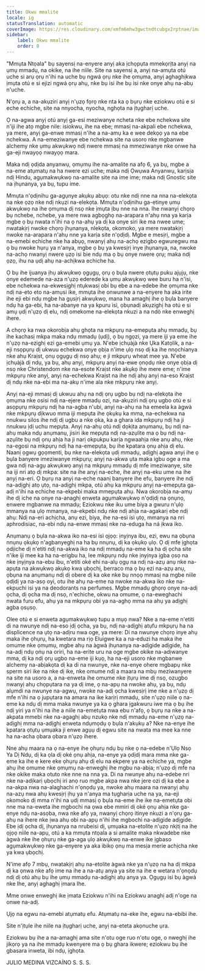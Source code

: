 ```yaml
---
title: Okwu mmalite
locale: ig
statusTranslation: automatic
coverImage: https://res.cloudinary.com/xmfm6mhw3gwctndtcubgx2rptnae/image/upload/v1740337243/small_cover_educacion_fundamental_a051170f1c.webp
sidebar:
    label: Okwu mmalite
    order: 0
---
```

"Mmụta Ntọala" bụ sayensị na-enyere anyị aka ịchọpụta mmekọrịta anyị na ụmụ mmadụ, na okike, na ihe niile. Site na sayensị a, anyị na-amụta otú uche si arụ ọrụ n'ihi na uche bụ ngwá ọrụ nke ihe ọmụma, anyị aghaghịkwa ịmụta otú e si ejizi ngwá ọrụ ahụ, nke bụ isi ihe bụ isi nke onye ahụ na-abụ n'uche.

N'ọrụ a, a na-akụziri anyị n'ụzọ fọrọ nke nta ka ọ bụrụ nke eziokwu otú e si eche echiche, site na nnyocha, nyocha, nghọta na ịtụgharị uche.

Ọ na-agwa anyị otú anyị ga-esi meziwanye ncheta nke ebe nchekwa site n'iji ihe atọ mgbe nile: isiokwu, ihe na ebe; mmasị na-akpali ebe nchekwa, ya mere, anyị ga-enwe mmasị n'ihe a na-amụ ka e wee dekọọ ya na ebe nchekwa. A na-emeziwanye ebe nchekwa site na usoro nke mgbanwe alchemy nke ụmụ akwụkwọ ndị nwere mmasị na mmeziwanye nke onwe ha ga-eji nwayọọ nwayọọ mara.

Maka ndị ọdịda anyanwụ, ọmụmụ ihe na-amalite na afọ 6, ya bụ, mgbe a na-eme atụmatụ na ha nwere ezi uche; maka ndị Ọwụwa Anyanwụ, karịsịa ndị Hindu, agụmakwụkwọ na-amalite site na ime ime; maka ndị Gnostic site na ịhụnanya, ya bụ, tupu ime.

Mmụta n'ọdịnihu ga-agụnye akụkụ abụọ: otu nke ndị nne na nna na-elekọta na nke ọzọ nke ndị nkụzi na-elekọta. Mmụta n'ọdịnihu ga-etinye ụmụ akwụkwọ na ihe ọmụma dị nsọ nke ịmụta ịbụ nne na nna. Ihe nwanyị chọrọ bụ nchebe, nchebe, ya mere nwa agbọghọ na-arapara n'ahụ nna ya karịa mgbe ọ bụ nwata n'ihi na ọ na-ahụ ya dị ka onye siri ike ma nwee ume; nwatakịrị nwoke chọrọ ịhụnanya, nlekọta, okomoko, ya mere nwatakịrị nwoke na-arapara n'ahụ nne ya karịa site n'ọdịdị. Mgbe e mesịrị, mgbe a na-emebi echiche nke ha abụọ, nwanyị ahụ na-achọ ezigbo egwuregwu ma ọ bụ nwoke hụrụ ya n'anya, mgbe ọ bụ ya kwesịrị inye ịhụnanya, na, nwoke na-achọ nwanyị nwere ụzọ isi bie ndụ ma ọ bụ onye nwere ọrụ; maka ndị ọzọ, ihu na ụdị ahụ na-achịkwa echiche ha.

Ọ bụ ihe ijuanya ịhụ akwụkwọ ọgụgụ, ọrụ ọ bụla nwere ọtụtụ puku ajụjụ, nke onye edemede na-aza n'ụzọ ederede ka ụmụ akwụkwọ wee buru ha n'isi, ebe nchekwa na-ekwesịghị ntụkwasị obi bụ ebe a na-edebe ihe ọmụma nke ndị na-eto eto na-amụsi ike, mmụta ihe onwunwe a na-enyere ha aka irite ihe eji ebi ndụ mgbe ha gụsịrị akwụkwọ, mana ha amaghị ihe ọ bụla banyere ndụ ha ga-ebi, ha na-abanye na ya kpuru ìsì, ọbụnadị akụzighị ha otú e si amụ ụdị n'ụzọ dị elu, ndị omekome na-elekọta nkuzi a na ndò nke enweghị ihere.

A chọrọ ka nwa okorobịa ahụ ghọta na mkpụrụ na-emepụta ahụ mmadụ, bụ ihe kachasị mkpa maka ndụ mmadụ (ụdị), ọ bụ ngọzi, ya mere iji ya eme ihe n'ụzọ na-ezighị ezi ga-emebi ụmụ ya. N'ebe ịchụàjà nke Ụka Katọlik, a na-eji nsọpụrụ dị ukwuu echekwa onye ọbịa n'ime ụlọ nsọ dị ka ihe nnọchianya nke ahụ Kraịst, ọnụ ọgụgụ dị nsọ ahụ; e ji mkpụrụ wheat mee ya. N'ebe ịchụàjà dị ndụ, ya bụ, ahụ anyị, mkpụrụ anyị na-ewe ọnọdụ nke onye ọbịa dị nsọ nke Christendom nke na-esote Kraịst nke akụkọ ihe mere eme; n'ime mkpụrụ nke anyị, anyị na-echekwa Kraịst na ihe ndị ahụ anyị na-eso Kraịst dị ndụ nke na-ebi ma na-akụ n'ime ala nke mkpụrụ nke anyị.

Anyị na-eji mmasị dị ukwuu ahụ na ndị ọrụ ugbo bụ ndị na-elekọta ihe ọmụma nke osisi ndị na-ejere mmadụ ozi, na-akụziri ndị ọrụ ugbo otú e si asọpụrụ mkpụrụ ndị ha na-agba n'ubi, anyị na-ahụ na ha emeela ka àgwà nke mkpụrụ dịkwuo mma iji mepụta ihe ọkụkụ ka mma, na-echekwa na nnukwu silos ihe ndị dị ugbu a nke ọka, ka a ghara ida mkpụrụ ndị ha ji nnukwu ịdị uchu mepụta. Anyị na-ahụ otú ndị dọkịta anụmanụ, bụ ndị na-ahụ maka ndụ anụmanụ, jisiri ike mepụta ndị na-azụlite ma ọ bụ ndị na-azụlite bụ ndị ọnụ ahịa ha ji narị okpukpu karịa ngwaahịa nke anụ ahụ, nke na-egosi na mkpụrụ ndị ha na-emepụta, bụ ihe kpatara ọnụ ahịa dị elu. Naanị ọgwụ gọọmenti, bụ nke na-elekọta ụdị mmadụ, adịghị agwa anyị ihe ọ bụla banyere imeziwanye mkpụrụ; anyị na-akwa ụta maka igbu oge a ma gwa ndị na-agụ akwụkwọ anyị na mkpụrụ mmadụ dị mfe imeziwanye, site na iji nri atọ dị mkpa: site na ihe anyị na-eche, ihe anyị na-eku ume na ihe anyị na-eri. Ọ bụrụ na anyị na-eche naanị banyere ihe efu, banyere ihe ndị na-adịghị atọ ụtọ, na-adịghị mkpa, otú ahụ ka mkpụrụ anyị na-emepụta ga-adị n'ihi na echiche na-ekpebi maka mmepụta ahụ. Nwa okorobịa na-amụ ihe dị iche na onye na-anaghị enweta agụmakwụkwọ n'ọdịdị na ọnụnọ, enwere mgbanwe na mmadụ; Eziokwu nke iku ume biya a gwuru n'ụlọ mmanya na ụlọ mmanya, na-ekpebi ndụ nke ndị ahịa na-agakarị ebe ndị ahụ: Ndị na-eri achịcha, anụ ezi, biya, ihe na-esi ísì ụtọ, mmanya na nri aphrodisiac, na-ebi ndụ na-enwe mmasị nke na-eduga ha ná ịkwa iko.

Anụmanụ ọ bụla na-akwa iko na-esi ísì ọjọọ: ịnyịnya ibu, ezi, ewu na ọbụna nnụnụ ọkụkọ n'agbanyeghị na ha bụ nnụnụ, dị ka ọkụkọ ụlọ. Ọ dị mfe ịghọta ọdịiche dị n'etiti ndị na-akwa iko na ndị mmadụ na-eme ka ha dị ọcha site n'ike iji mee ka ha na-erigbu ha, lee mkpụrụ ndụ nke ịnyịnya ịgba ọsọ na nke ịnyịnya na-ebu ibu, n'etiti oké ehi na-alụ ọgụ na ndị na-azụ anụ nke na-apụta na akwụkwọ akụkọ kwa ụbọchị, berraco ma ọ bụ ezi na-azụ anụ, ọbụna na anụmanụ ndị dị obere dị ka oke nke bụ nnọọ mmasị na mgbe niile ọdịdị ya na-asọ oyi, otu ihe ahụ na-eme na nwoke na-akwa iko nke na-ekpuchi isi ya na deodorants na perfumes. Mgbe mmadụ ghọrọ onye na-adị ọcha, dị ọcha ma dị nsọ, n'echiche, okwu na omume, ọ na-eweghachi nwata furu efu, ahụ ya na mkpụrụ obi ya na-aghọ mma na ahụ ya adịghị agba ọsụsọ.

Olee otú e si enweta agụmakwụkwọ tupu a mụọ nwa? Nke a na-eme n'etiti di na nwunye ndị na-eso ịdị ọcha, ya bụ, ndị na-adịghị atụfu mkpụrụ ha na displicence na ụtọ na-adịru nwa oge, ya mere: Di na nwunye chọrọ inye ahụ maka ihe ọhụrụ, ha kwetara ma rịọ Eluigwe ka a na-eduzi ha maka ihe omume nke ọmụmụ, mgbe ahụ na àgwà ịhụnanya na-adịgide adịgide, ha na-adị ndụ ọṅụ na oriri, ha na-erite uru na oge mgbe okike na-adịwanye mma, dị ka ndị ọrụ ugbo na-eme iji kụọ, ha na-eji usoro nke mgbanwe alchemy na-abịakọta dị ka di na nwunye, nke na-enye ohere mgbapụ nke sperm siri ike na nke dị ike, nke omume ndị a maara na mbụ meziwanyere na site na usoro a, a na-enweta ihe omume nke ịtụrụ ime dị nsọ, ozugbo nwanyị ahụ chọpụtara na ya dị ime, ọ na-apụ na nwoke ahụ, ya bụ, ndụ alụmdi na nwunye na-agwụ, nwoke na-adị ọcha kwesịrị ime nke a n'ụzọ dị mfe n'ihi na ọ jupụtara na amara na ike karịrị mmadụ, site n'ụzọ niile ọ na-eme ka ndụ dị mma maka nwunye ya ka ọ ghara ịgakwuru iwe ma ọ bụ ihe ndị yiri ya n'ihi na ihe a niile na-emetụta nwa ebu n'afọ, ọ bụrụ na nke a na-akpata mmebi nke na-agaghị abụ nzukọ nke ndị mmadụ na-eme n'ụzọ na-adịghị mma na-adịghị enweta ndụmọdụ ọ bụla n'akụkụ a? Nke na-enye ihe kpatara ọtụtụ ụmụaka ji enwe agụụ dị egwu site na nwata ma mee ka nne ha na-acha ọbara ọbara n'ụzọ ihere.

Nne ahụ maara na ọ na-enye ihe ọhụrụ ndụ bụ nke ọ na-edebe n'Ụlọ Nsọ Ya Dị Ndụ, dị ka ọla dị oké ọnụ ahịa, na-enye ya ọdịdị mara mma nke ga-eme ka ihe e kere eke ọhụrụ ahụ dị elu na ekpere ya na echiche ya, mgbe ahụ ihe omume nke ọmụmụ na-enweghị ihe mgbu na-abịa; n'ụzọ dị mfe na nke okike maka otuto nke nne na nna ya. Di na nwunye ahụ na-edebe nri nke na-adịkarị ụbọchị iri anọ ruo mgbe akpa nwa nke jere ozi dị ka ebe a na-akpa nwa na-alaghachi n'ọnọdụ ya, nwoke ahụ maara na nwanyị ahụ na-azụ nwa ahụ kwesịrị ịhụ ya n'anya ma tụgharịa uche na ya, na-eji okomoko dị mma n'ihi na ụdị mmasị ọ bụla na-eme ihe ike na-emetụta obi nne ma na-eweta ihe mgbochi na ọwa ebe mmiri dị oké ọnụ ahịa nke ga-enye ndụ na-asọba, nwa nke afọ ya, nwanyị chọrọ itinye nkuzi a n'ọrụ ga-ahụ na ihere nke ịwa ahụ obi na-apụ n'ihi ihe mgbochi na-adịgide adịgide. Ebe ịdị ọcha dị, ịhụnanya na nrubeisi dị, ụmụaka na-etolite n'ụzọ nkịtị na ihe ọjọọ niile na-apụ, otú a ka mmụta ntọala a si amalite maka nkwadebe nke àgwà nke ihe ọhụrụ nke ga-aga ụlọ akwụkwọ na-enwe ike ịgbaso agụmakwụkwọ nke ga-enyere ya aka ibikọ ọnụ ma mesịa merie achịcha nke ya kwa ụbọchị.

N'ime afọ 7 mbụ, nwatakịrị ahụ na-etolite àgwà nke ya n'ụzọ na ha dị mkpa dị ka ọnwa nke afọ ime na ihe a na-atụ anya ya site na ihe e wetara n'ọnọdụ ndị dị otú ahụ bụ ihe ụmụ mmadụ na-adịghị atụ anya ya. Ọgụgụ isi bụ àgwà nke Ihe, anyị aghaghị ịmara Ihe.

Mme onwe enweghị ike ịmata Eziokwu n'ihi na Eziokwu anaghị adị n'oge na onwe na-adị.

Ụjọ na egwu na-emebi atụmatụ efu. Atụmatụ na-eke ihe, egwu na-ebibi ihe.

Site n'ịtụle ihe niile na ịtụgharị uche, anyị na-eteta akọnuche ụra.

Eziokwu bụ ihe a na-amaghị ama site n'otu oge ruo n'otu oge, o nweghị ihe jikọrọ ya na ihe mmadụ kwenyere ma ọ bụ ghara ikwere; eziokwu bụ ihe gbasara inweta, ibi ndụ, ịghọta.

JULIO MEDINA VIZCAÍNO
S. S. S.

